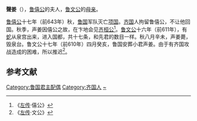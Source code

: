 {{東亞女性歷史人物
| 名稱=聲姜, 聲孟子
| 身份=[[鲁僖公|鲁僖公]]的夫人
| 畫像=
| 說明=
| 姓=姜
| 氏=
| 位號=
| 諡號=
| 逝世年=前611年
| 婚年=
| 夫=[[鲁僖公|鲁僖公]]
| 子=[[鲁文公|鲁文公]]
|}}
'''聲姜'''（{{bd|？||前611年|catIdx=S}}），[[鲁僖公|鲁僖公]]的夫人，[[鲁文公|鲁文公]]的[[母亲|母亲]]。

[[鲁僖公|鲁僖公]]十七年（前643年）秋，[[鲁国|鲁国]]军队灭亡[[项国|项国]]。[[齐国|齐国]]人拘留鲁僖公，不让他回国。秋季，声姜因僖公之故，在卞地会见[[齐桓公|齐桓公]]<ref>《[[左传|左传]]·僖公》</ref>。[[鲁文公|鲁文公]]十六年（前611年），有[[蛇|蛇]]从泉宫出来，进入国都，共十七条，和先君的数目一样。秋八月辛未，声姜薨，毁泉台。鲁文公十七年（前610年）四月癸亥，鲁国安葬小君声姜。由于有齐国攻战造成的困难，所以推迟<ref>《[[左传|左传]]·文公》</ref>。

==参考文献==
{{Reflist|2}}

[[Category:鲁国君主配偶|Category:鲁国君主配偶]]
[[Category:齐国人|Category:齐国人]]
[[Category:姜姓|~]]